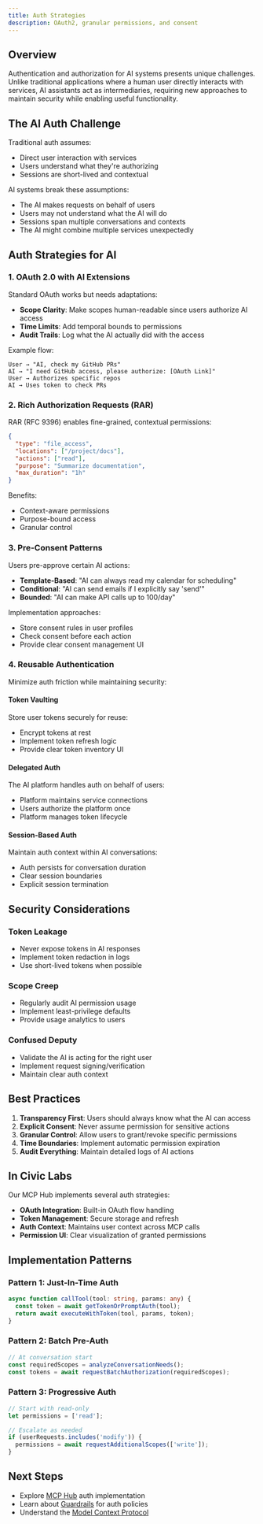 ```yaml
---
title: Auth Strategies
description: OAuth2, granular permissions, and consent
---
```


## Overview

Authentication and authorization for AI systems presents unique challenges. Unlike traditional applications where a human user directly interacts with services, AI assistants act as intermediaries, requiring new approaches to maintain security while enabling useful functionality.

## The AI Auth Challenge

Traditional auth assumes:
- Direct user interaction with services
- Users understand what they're authorizing
- Sessions are short-lived and contextual

AI systems break these assumptions:
- The AI makes requests on behalf of users
- Users may not understand what the AI will do
- Sessions span multiple conversations and contexts
- The AI might combine multiple services unexpectedly

## Auth Strategies for AI

### 1. OAuth 2.0 with AI Extensions

Standard OAuth works but needs adaptations:
- **Scope Clarity**: Make scopes human-readable since users authorize AI access
- **Time Limits**: Add temporal bounds to permissions
- **Audit Trails**: Log what the AI actually did with the access

Example flow:
```
User → "AI, check my GitHub PRs"
AI → "I need GitHub access, please authorize: [OAuth Link]"
User → Authorizes specific repos
AI → Uses token to check PRs
```

### 2. Rich Authorization Requests (RAR)

RAR (RFC 9396) enables fine-grained, contextual permissions:

```json
{
  "type": "file_access",
  "locations": ["/project/docs"],
  "actions": ["read"],
  "purpose": "Summarize documentation",
  "max_duration": "1h"
}
```

Benefits:
- Context-aware permissions
- Purpose-bound access
- Granular control

### 3. Pre-Consent Patterns

Users pre-approve certain AI actions:
- **Template-Based**: "AI can always read my calendar for scheduling"
- **Conditional**: "AI can send emails if I explicitly say 'send'"
- **Bounded**: "AI can make API calls up to 100/day"

Implementation approaches:
- Store consent rules in user profiles
- Check consent before each action
- Provide clear consent management UI

### 4. Reusable Authentication

Minimize auth friction while maintaining security:

#### Token Vaulting
Store user tokens securely for reuse:
- Encrypt tokens at rest
- Implement token refresh logic
- Provide clear token inventory UI

#### Delegated Auth
The AI platform handles auth on behalf of users:
- Platform maintains service connections
- Users authorize the platform once
- Platform manages token lifecycle

#### Session-Based Auth
Maintain auth context within AI conversations:
- Auth persists for conversation duration
- Clear session boundaries
- Explicit session termination

## Security Considerations

### Token Leakage
- Never expose tokens in AI responses
- Implement token redaction in logs
- Use short-lived tokens when possible

### Scope Creep
- Regularly audit AI permission usage
- Implement least-privilege defaults
- Provide usage analytics to users

### Confused Deputy
- Validate the AI is acting for the right user
- Implement request signing/verification
- Maintain clear auth context

## Best Practices

1. **Transparency First**: Users should always know what the AI can access
2. **Explicit Consent**: Never assume permission for sensitive actions
3. **Granular Control**: Allow users to grant/revoke specific permissions
4. **Time Boundaries**: Implement automatic permission expiration
5. **Audit Everything**: Maintain detailed logs of AI actions

## In Civic Labs

Our MCP Hub implements several auth strategies:
- **OAuth Integration**: Built-in OAuth flow handling
- **Token Management**: Secure storage and refresh
- **Auth Context**: Maintains user context across MCP calls
- **Permission UI**: Clear visualization of granted permissions

## Implementation Patterns

### Pattern 1: Just-In-Time Auth
```typescript
async function callTool(tool: string, params: any) {
  const token = await getTokenOrPromptAuth(tool);
  return await executeWithToken(tool, params, token);
}
```

### Pattern 2: Batch Pre-Auth
```typescript
// At conversation start
const requiredScopes = analyzeConversationNeeds();
const tokens = await requestBatchAuthorization(requiredScopes);
```

### Pattern 3: Progressive Auth
```typescript
// Start with read-only
let permissions = ['read'];

// Escalate as needed
if (userRequests.includes('modify')) {
  permissions = await requestAdditionalScopes(['write']);
}
```

## Next Steps

- Explore [MCP Hub](/labs/projects/mcp-hub) auth implementation
- Learn about [Guardrails](/labs/concepts/guardrails) for auth policies
- Understand the [Model Context Protocol](/labs/concepts/mcp)